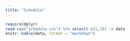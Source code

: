 ```yaml
---
title: "Schedule"
---
```


```r
require(dplyr)
read.csv("schedule.csv") %>% select(-c(1,3)) -> data
knitr::kable(data, format = "markdown")
```